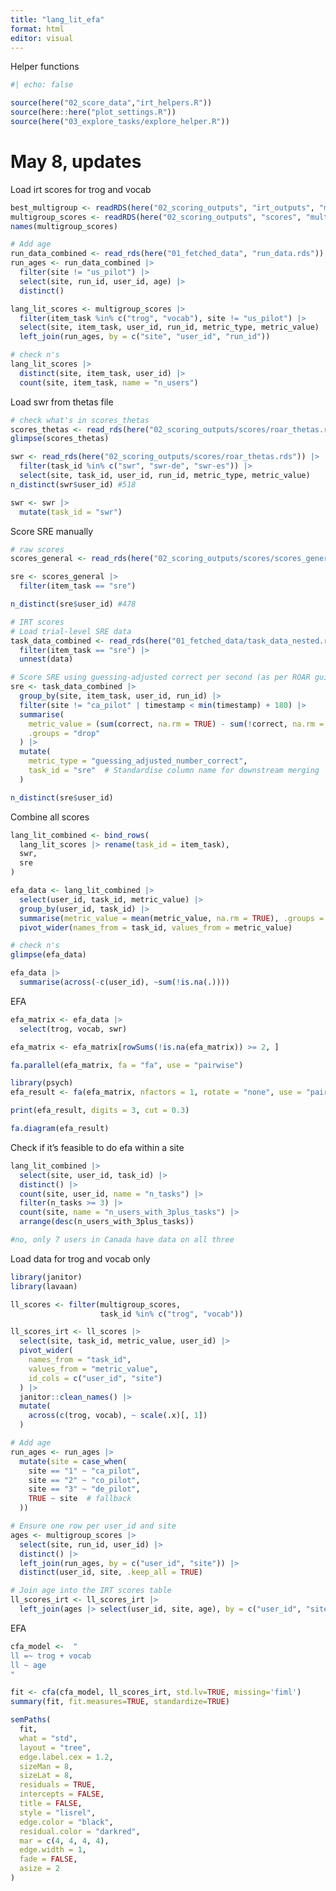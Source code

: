 ```yaml
---
title: "lang_lit_efa"
format: html
editor: visual
---
```


Helper functions

```r
#| echo: false

source(here("02_score_data","irt_helpers.R"))
source(here::here("plot_settings.R"))
source(here("03_explore_tasks/explore_helper.R"))

```

# May 8, updates
Load irt scores for trog and vocab

```r
best_multigroup <- readRDS(here("02_scoring_outputs", "irt_outputs", "multigroup_best_outputs.rds"))
multigroup_scores <- readRDS(here("02_scoring_outputs", "scores", "multigroup_scores.rds"))
names(multigroup_scores)

# Add age
run_data_combined <- read_rds(here("01_fetched_data", "run_data.rds"))
run_ages <- run_data_combined |>
  filter(site != "us_pilot") |>
  select(site, run_id, user_id, age) |>
  distinct()

lang_lit_scores <- multigroup_scores |>
  filter(item_task %in% c("trog", "vocab"), site != "us_pilot") |>
  select(site, item_task, user_id, run_id, metric_type, metric_value) |>
  left_join(run_ages, by = c("site", "user_id", "run_id"))

# check n's
lang_lit_scores |>
  distinct(site, item_task, user_id) |>
  count(site, item_task, name = "n_users")


```

Load swr from thetas file

```r
# check what's in scores_thetas
scores_thetas <- read_rds(here("02_scoring_outputs/scores/roar_thetas.rds"))
glimpse(scores_thetas)

swr <- read_rds(here("02_scoring_outputs/scores/roar_thetas.rds")) |>
  filter(task_id %in% c("swr", "swr-de", "swr-es")) |>
  select(site, task_id, user_id, run_id, metric_type, metric_value)
n_distinct(swr$user_id) #518

swr <- swr |>
  mutate(task_id = "swr")

```

Score SRE manually

```r
# raw scores
scores_general <- read_rds(here("02_scoring_outputs/scores/scores_general.rds"))

sre <- scores_general |>
  filter(item_task == "sre")  

n_distinct(sre$user_id) #478

# IRT scores
# Load trial-level SRE data
task_data_combined <- read_rds(here("01_fetched_data/task_data_nested.rds")) |>
  filter(item_task == "sre") |>
  unnest(data)

# Score SRE using guessing-adjusted correct per second (as per ROAR guidelines)
sre <- task_data_combined |>
  group_by(site, item_task, user_id, run_id) |>
  filter(site != "ca_pilot" | timestamp < min(timestamp) + 180) |>
  summarise(
    metric_value = (sum(correct, na.rm = TRUE) - sum(!correct, na.rm = TRUE)) / 180,
    .groups = "drop"
  ) |>
  mutate(
    metric_type = "guessing_adjusted_number_correct",
    task_id = "sre"  # Standardise column name for downstream merging
  )

n_distinct(sre$user_id)

```

Combine all scores

```r

lang_lit_combined <- bind_rows(
  lang_lit_scores |> rename(task_id = item_task),
  swr,
  sre
)

efa_data <- lang_lit_combined |>
  select(user_id, task_id, metric_value) |>
  group_by(user_id, task_id) |>
  summarise(metric_value = mean(metric_value, na.rm = TRUE), .groups = "drop") |>
  pivot_wider(names_from = task_id, values_from = metric_value)

# check n's
glimpse(efa_data)

efa_data |>
  summarise(across(-c(user_id), ~sum(!is.na(.))))

```

EFA

```r

efa_matrix <- efa_data |>
  select(trog, vocab, swr)

efa_matrix <- efa_matrix[rowSums(!is.na(efa_matrix)) >= 2, ]

fa.parallel(efa_matrix, fa = "fa", use = "pairwise")

library(psych)
efa_result <- fa(efa_matrix, nfactors = 1, rotate = "none", use = "pairwise", fm = "ml")

print(efa_result, digits = 3, cut = 0.3)

fa.diagram(efa_result)

```

Check if it's feasible to do efa within a site

```r

lang_lit_combined |>
  select(site, user_id, task_id) |>
  distinct() |>
  count(site, user_id, name = "n_tasks") |>
  filter(n_tasks >= 3) |>
  count(site, name = "n_users_with_3plus_tasks") |>
  arrange(desc(n_users_with_3plus_tasks))

#no, only 7 users in Canada have data on all three

```

Load data for trog and vocab only

```r
library(janitor)
library(lavaan)

ll_scores <- filter(multigroup_scores, 
                    task_id %in% c("trog", "vocab"))  

ll_scores_irt <- ll_scores |>
  select(site, task_id, metric_value, user_id) |>
  pivot_wider(
    names_from = "task_id", 
    values_from = "metric_value", 
    id_cols = c("user_id", "site")
  ) |>
  janitor::clean_names() |>
  mutate(
    across(c(trog, vocab), ~ scale(.x)[, 1])
  )

# Add age
run_ages <- run_ages |>
  mutate(site = case_when(
    site == "1" ~ "ca_pilot",
    site == "2" ~ "co_pilot",
    site == "3" ~ "de_pilot",
    TRUE ~ site  # fallback
  ))

# Ensure one row per user_id and site
ages <- multigroup_scores |>
  select(site, run_id, user_id) |>
  distinct() |>
  left_join(run_ages, by = c("user_id", "site")) |>
  distinct(user_id, site, .keep_all = TRUE) 

# Join age into the IRT scores table
ll_scores_irt <- ll_scores_irt |>
  left_join(ages |> select(user_id, site, age), by = c("user_id", "site"))

```

EFA

```r
cfa_model <-  "
ll =~ trog + vocab 
ll ~ age
"

fit <- cfa(cfa_model, ll_scores_irt, std.lv=TRUE, missing='fiml')
summary(fit, fit.measures=TRUE, standardize=TRUE)

semPaths(
  fit,
  what = "std",
  layout = "tree",
  edge.label.cex = 1.2,
  sizeMan = 8,
  sizeLat = 8,
  residuals = TRUE,
  intercepts = FALSE,
  title = FALSE,
  style = "lisrel",
  edge.color = "black",
  residual.color = "darkred",
  mar = c(4, 4, 4, 4),
  edge.width = 1,
  fade = FALSE,
  asize = 2                 
)

```


```r

```

```r

```
